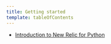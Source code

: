 ```yaml
---
title: Getting started
template: tableOfContents
---
```


* [Introduction to New Relic for Python](/docs/agents/python-agent/getting-started/introduction-new-relic-python)
